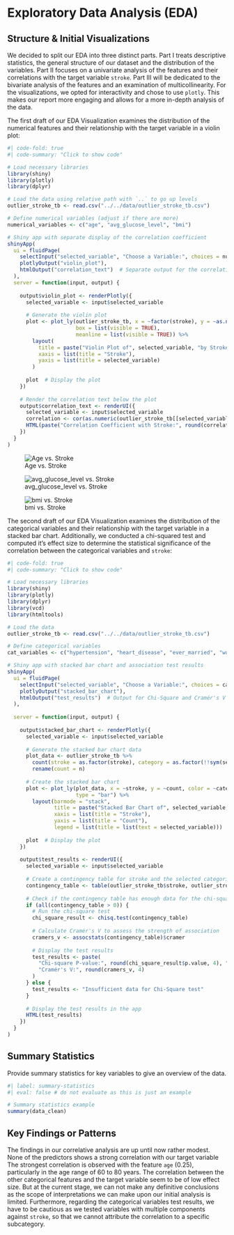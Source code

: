 # Exploratory Data Analysis (EDA)

## Structure & Initial Visualizations

We decided to split our EDA into three distinct parts. Part I treats descriptive statistics, the general structure of our dataset and the distribution of the variables. Part II focuses on a univariate analysis of the features and their correlations with the target variable `stroke`. Part III will be dedicated to the bivariate analysis of the features and an examination of multicollinearity. For the visualizations, we opted for interactivity and chose to use `plotly`. This makes our report more engaging and allows for a more in-depth analysis of the data.

The first draft of our EDA Visualization examines the distribution of the numerical features and their relationship with the target variable in a violin plot:

```r
#| code-fold: true
#| code-summary: "Click to show code"

# Load necessary libraries
library(shiny)
library(plotly)
library(dplyr)

# Load the data using relative path with `..` to go up levels
outlier_stroke_tb <- read.csv("../../data/outlier_stroke_tb.csv")

# Define numerical variables (adjust if there are more)
numerical_variables <- c("age", "avg_glucose_level", "bmi")

# Shiny app with separate display of the correlation coefficient
shinyApp(
  ui = fluidPage(
    selectInput("selected_variable", "Choose a Variable:", choices = numerical_variables),
    plotlyOutput("violin_plot"),
    htmlOutput("correlation_text")  # Separate output for the correlation coefficient
  ),
  server = function(input, output) {
    
    output$violin_plot <- renderPlotly({
      selected_variable <- input$selected_variable
      
      # Generate the violin plot
      plot <- plot_ly(outlier_stroke_tb, x = ~factor(stroke), y = ~as.numeric(outlier_stroke_tb[[selected_variable]]), type = "violin",
                      box = list(visible = TRUE),
                      meanline = list(visible = TRUE)) %>%
        layout(
          title = paste("Violin Plot of", selected_variable, "by Stroke"),
          xaxis = list(title = "Stroke"),
          yaxis = list(title = selected_variable)
        )
      
      plot  # Display the plot
    })
    
    # Render the correlation text below the plot
    output$correlation_text <- renderUI({
      selected_variable <- input$selected_variable
      correlation <- cor(as.numeric(outlier_stroke_tb[[selected_variable]]), as.numeric(outlier_stroke_tb$stroke), method = "pearson")
      HTML(paste("Correlation Coefficient with Stroke:", round(correlation, 2)))
    })
  }
)
```

![Age vs. Stroke](../../data/png%20for%20update/age.png)

![avg_glucose_level vs. Stroke](../../data/png%20for%20update/avg_glucose_level.png)

![bmi vs. Stroke](../../data/png%20for%20update/bmi.png)

The second draft of our EDA Visualization examines the distribution of the categorical variables and their relationship with the target variable in a stacked bar chart. Additionally, we conducted a chi-squared test and computed it's effect size to determine the statistical significance of the correlation between the categorical variables and `stroke`:

```r
#| code-fold: true
#| code-summary: "Click to show code"

# Load necessary libraries
library(shiny)
library(plotly)
library(dplyr)
library(vcd)
library(htmltools)

# Load the data
outlier_stroke_tb <- read.csv("../../data/outlier_stroke_tb.csv")

# Define categorical variables
cat_variables <- c("hypertension", "heart_disease", "ever_married", "work_type", "Residence_type", "smoking_status", "gender")

# Shiny app with stacked bar chart and association test results
shinyApp(
  ui = fluidPage(
    selectInput("selected_variable", "Choose a Variable:", choices = cat_variables),
    plotlyOutput("stacked_bar_chart"),
    htmlOutput("test_results")  # Output for Chi-Square and Cramér's V results
  ),
  
  server = function(input, output) {
    
    output$stacked_bar_chart <- renderPlotly({
      selected_variable <- input$selected_variable
      
      # Generate the stacked bar chart data
      plot_data <- outlier_stroke_tb %>%
        count(stroke = as.factor(stroke), category = as.factor(!!sym(selected_variable))) %>%
        rename(count = n)
      
      # Create the stacked bar chart
      plot <- plot_ly(plot_data, x = ~stroke, y = ~count, color = ~category,
                      type = "bar") %>%
        layout(barmode = "stack",
               title = paste("Stacked Bar Chart of", selected_variable, "by Stroke"),
               xaxis = list(title = "Stroke"),
               yaxis = list(title = "Count"),
               legend = list(title = list(text = selected_variable)))
      
      plot  # Display the plot
    })
    
    output$test_results <- renderUI({
      selected_variable <- input$selected_variable
      
      # Create a contingency table for stroke and the selected categorical variable
      contingency_table <- table(outlier_stroke_tb$stroke, outlier_stroke_tb[[selected_variable]])
      
      # Check if the contingency table has enough data for the chi-square test
      if (all(contingency_table > 0)) {
        # Run the chi-square test
        chi_square_result <- chisq.test(contingency_table)
        
        # Calculate Cramér's V to assess the strength of association
        cramers_v <- assocstats(contingency_table)$cramer
        
        # Display the test results
        test_results <- paste(
          "Chi-square P-value:", round(chi_square_result$p.value, 4), "<br>",
          "Cramér's V:", round(cramers_v, 4)
        )
      } else {
        test_results <- "Insufficient data for Chi-Square test"
      }
      
      # Display the test results in the app
      HTML(test_results)
    })
  }
)
```

## Summary Statistics

Provide summary statistics for key variables to give an overview of the data.

```r
#| label: summary-statistics
#| eval: false # do not evaluate as this is just an example

# Summary statistics example
summary(data_clean)
```

## Key Findings or Patterns

The findings in our correlative analysis are up until now rather modest. None of the predictors shows a strong correlation with our target variable The strongest correlation is observed with the feature `age` (0.25), particularly in the age range of 60 to 80 years. The correlation between the other categorical features and the target variable seem to be of low effect size. But at the current stage, we can not make any definitive conclusions as the scope of interpretations we can make upon our initial analysis is limited. Furthermore, regarding the categorical variables test results, we have to be cautious as we tested variables with multiple components against `stroke`, so that we cannot attribute the correlation to a specific subcategory.
